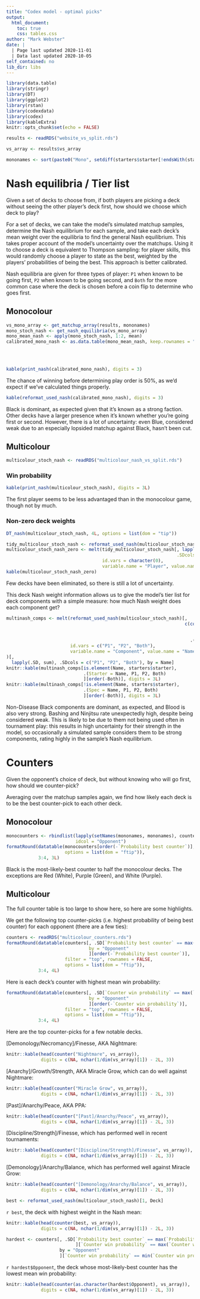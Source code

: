 ```yaml
---
title: "Codex model - optimal picks"
output:
  html_document:
    toc: true
    css: tables.css
author: "Mark Webster"
date: |
  | Page last updated 2020-11-01
  | Data last updated 2020-10-05
self_contained: no
lib_dir: libs
---
```


```r
library(data.table)
library(stringr)
library(DT)
library(ggplot2)
library(rstan)
library(codexdata)
library(codex)
library(kableExtra)
knitr::opts_chunk$set(echo = FALSE)
```

```r
results <- readRDS("website_vs_split.rds")
```

```r
vs_array <- results$vs_array
```

```r
mononames <- sort(paste0("Mono", setdiff(starters$starter[!endsWith(starters$starter, "F20")], "Neutral")))
```

# Nash equilibria / Tier list

Given a set of decks to choose from, if both players are picking a deck without seeing the other player's deck first, how should we choose which deck to play?

For a set of decks, we can take the model's simulated matchup samples, determine the Nash equilibrium for each sample, and take each deck's mean weight over the equilibria to find the general Nash equilibrium. This takes proper account of the model's uncertainty over the matchups. Using it to choose a deck is equivalent to Thompson sampling: for player skills, this would randomly choose a player to state as the best, weighted by the players' probabilities of being the best. This approach is better calibrated.

Nash equilibria are given for three types of player: `P1` when known to be going first, `P2` when known to be going second, and `Both` for the more common case where the deck is chosen before a coin flip to determine who goes first.

## Monocolour

```r
vs_mono_array <- get_matchup_array(results, mononames)
mono_stoch_nash <- get_nash_equilibria(vs_mono_array)
mono_mean_nash <- apply(mono_stoch_nash, 1:2, mean)
calibrated_mono_nash <- as.data.table(mono_mean_nash, keep.rownames = "Player")[, c(.(Player = factor(Player, 
                                                                                                      c("P1", "P2", "Both"))), 
                                                                                    .SD), 
                                                                                .SDcols = dimnames(mono_stoch_nash)[[2]]]
```

```r
kable(print_nash(calibrated_mono_nash), digits = 3)
```

The chance of winning before determining play order is 50%, as we'd expect if we've calculated things properly.

```r
kable(reformat_used_nash(calibrated_mono_nash), digits = 3)
```

Black is dominant, as expected given that it's known as a strong faction. Other decks have a larger presence when it's known whether you're going first or second. However, there is a lot of uncertainty: even Blue, considered weak due to an especially lopsided matchup against Black, hasn't been cut.

## Multicolour

```r
multicolour_stoch_nash <- readRDS("multicolour_nash_vs_split.rds")
```

### Win probability

```r
kable(print_nash(multicolour_stoch_nash), digits = 3L)
```

The first player seems to be less advantaged than in the monocolour game, though not by much.

### Non-zero deck weights

```r
DT_nash(multicolour_stoch_nash, 4L, options = list(dom = "tip"))
```

```r
tidy_multicolour_stoch_nash <- reformat_used_nash(multicolour_stoch_nash)
multicolour_stoch_nash_zero <- melt(tidy_multicolour_stoch_nash[, lapply(.SD, function(x) sum(x == 0)),
                                                                .SDcols = c("P1", "P2", "Both")],
                                    id.vars = character(0), 
                                    variable.name = "Player", value.name = "# with zero weight")
kable(multicolour_stoch_nash_zero)
```

Few decks have been eliminated, so there is still a lot of uncertainty.

This deck Nash weight information allows us to give the model's tier list for deck components with a simple measure: how much Nash weight does each component get?

```r
multinash_comps <- melt(reformat_used_nash(multicolour_stoch_nash)[,
                                                                   c(components(Deck,
                                                                                starters,
                                                                                nicknames),
                                                                     .(P1 = P1, P2 = P2, Both = Both))],
                        id.vars = c("P1", "P2", "Both"),
                        variable.name = "Component", value.name = "Name"
)[,
  lapply(.SD, sum), .SDcols = c("P1", "P2", "Both"), by = Name]
knitr::kable(multinash_comps[is.element(Name, starters$starter),
                             .(Starter = Name, P1, P2, Both)
                             ][order(-Both)], digits = 3L)
knitr::kable(multinash_comps[!is.element(Name, starters$starter),
                             .(Spec = Name, P1, P2, Both)
                             ][order(-Both)], digits = 3L)
```

Non-Disease Black components are dominant, as expected, and Blood is also very strong. Bashing and Ninjitsu rate unexpectedly high, despite being considered weak. This is likely to be due to them not being used often in tournament play: this results in high uncertainty for their strength in the model, so occasionally a simulated sample considers them to be strong components, rating highly in the sample's Nash equilibrium.

# Counters

Given the opponent's choice of deck, but without knowing who will go first, how should we counter-pick?

Averaging over the matchup samples again, we find how likely each deck is to be the best counter-pick to each other deck.

## Monocolour

```r
monocounters <- rbindlist(lapply(setNames(mononames, mononames), counter, vs_array, "mono"),
                          idcol = "Opponent")
formatRound(datatable(monocounters[order(-`Probability best counter`)], filter = "top", rownames = FALSE,
                      options = list(dom = "ftip")),
            3:4, 3L)
```

Black is the most-likely-best counter to half the monocolour decks. The exceptions are Red (White), Purple (Green), and White (Purple).

## Multicolour

The full counter table is too large to show here, so here are some highlights.

We get the following top counter-picks (i.e. highest probability of being best counter) for each opponent (there are a few ties):

```r
counters <- readRDS("multicolour_counters.rds")
formatRound(datatable(counters[, .SD[`Probability best counter` == max(`Probability best counter`)],
                               by = "Opponent"
                               ][order(-`Probability best counter`)],
                      filter = "top", rownames = FALSE,
                      options = list(dom = "ftip")),
            3:4, 4L)
```

Here is each deck's counter with highest mean win probability:

```r
formatRound(datatable(counters[, .SD[`Counter win probability` == max(`Counter win probability`)],
                               by = "Opponent"
                               ][order(-`Counter win probability`)],
                      filter = "top", rownames = FALSE,
                      options = list(dom = "ftip")),
            3:4, 4L)
```

Here are the top counter-picks for a few notable decks.

[Demonology/Necromancy]/Finesse, AKA Nightmare:

```r
knitr::kable(head(counter("Nightmare", vs_array)),
             digits = c(NA, nchar(1/dim(vs_array)[1]) - 2L, 3))
```

[Anarchy]/Growth/Strength, AKA Miracle Grow, which can do well against Nightmare:

```r
knitr::kable(head(counter("Miracle Grow", vs_array)),
             digits = c(NA, nchar(1/dim(vs_array)[1]) - 2L, 3))
```

[Past]/Anarchy/Peace, AKA PPA:

```r
knitr::kable(head(counter("[Past]/Anarchy/Peace", vs_array)),
             digits = c(NA, nchar(1/dim(vs_array)[1]) - 2L, 3))
```

[Discipline/Strength]/Finesse, which has performed well in recent tournaments:

```r
knitr::kable(head(counter("[Discipline/Strength]/Finesse", vs_array)),
             digits = c(NA, nchar(1/dim(vs_array)[1]) - 2L, 3))
```

[Demonology]/Anarchy/Balance, which has performed well against Miracle Grow:

```r
knitr::kable(head(counter("[Demonology/Anarchy/Balance", vs_array)),
             digits = c(NA, nchar(1/dim(vs_array)[1]) - 2L, 3))
```

```r
best <- reformat_used_nash(multicolour_stoch_nash)[1, Deck]
```

`r best`, the deck with highest weight in the Nash mean:

```r
knitr::kable(head(counter(best, vs_array)),
             digits = c(NA, nchar(1/dim(vs_array)[1]) - 2L, 3))
```

```r
hardest <- counters[, .SD[`Probability best counter` == max(`Probability best counter`)
                          ][`Counter win probability` == max(`Counter win probability`)],
                    by = "Opponent"
                    ][`Counter win probability` == min(`Counter win probability`)]
```

`r hardest$Opponent`, the deck whose most-likely-best counter has the lowest mean win probability:

```r
knitr::kable(head(counter(as.character(hardest$Opponent), vs_array)),
             digits = c(NA, nchar(1/dim(vs_array)[1]) - 2L, 3))
```
